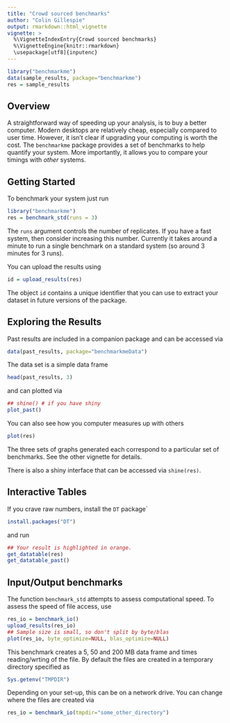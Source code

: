 ```yaml
---
title: "Crowd sourced benchmarks"
author: "Colin Gillespie"
output: rmarkdown::html_vignette
vignette: >
  %\VignetteIndexEntry{Crowd sourced benchmarks}
  %\VignetteEngine{knitr::rmarkdown}
  \usepackage[utf8]{inputenc}
---
```


```r
library("benchmarkme")
data(sample_results, package="benchmarkme")
res = sample_results
```

## Overview 

A straightforward way of speeding up your analysis, is to buy a
better computer. Modern desktops are relatively cheap, especially
compared to user time. However, it isn't clear if upgrading
your computing is worth the cost. The `benchmarkme` package provides a set of
benchmarks to help quantify your system. More importantly, it allows
you to compare your timings with _other_ systems.

## Getting Started

To benchmark your system just run

```r
library("benchmarkme")
res = benchmark_std(runs = 3)
```

The `runs` argument controls the number of replicates. If you have a fast system, then consider increasing this number. Currently it takes around a minute to run a single benchmark on a standard system (so around $3$ minutes for $3$ runs).

You can upload the results using

```r
id = upload_results(res)
```

The object `id` contains a unique identifier that you can use to extract your
dataset in future versions of the package.

## Exploring the Results

Past results are included in a companion package and can be accessed via

```r
data(past_results, package="benchmarkmeData")
```

The data set is a simple data frame

```r
head(past_results, 3)
```

and can plotted via

```r
## shine() # if you have shiny
plot_past()
```

You can also see how you computer measures up with others

```r
plot(res)
```
The three sets of graphs generated each correspond to a particular set of benchmarks. See the other vignette for details.

There is also a shiny interface that can be accessed via `shine(res)`.

## Interactive Tables

If you crave raw numbers, install the `DT` package` 

```r
install.packages("DT")
```

and run 

```r
## Your result is highlighted in orange.
get_datatable(res)
get_datatable_past()
```

## Input/Output benchmarks

The function `benchmark_std` attempts to assess computational speed. To assess the speed of file access, use

```r
res_io = benchmark_io()
upload_results(res_io)
## Sample size is small, so don't split by byte/blas
plot(res_io, byte_optimize=NULL, blas_optimize=NULL)
```

This benchmark creates a $5$, $50$ and $200$ MB data frame and times reading/wrting of the file. By default the files 
are created in a temporary directory specified as
```r
Sys.getenv("TMPDIR")
```
Depending on your set-up, this can be on a network drive. You can change where the files are created via

```r
res_io = benchmark_io(tmpdir="some_other_directory")
```






